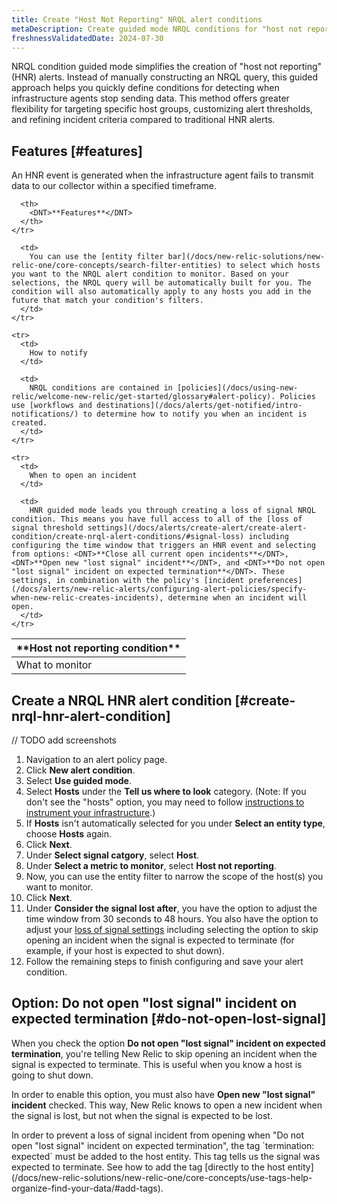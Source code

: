 ```yaml
---
title: Create "Host Not Reporting" NRQL alert conditions
metaDescription: Create guided mode NRQL conditions for "host not reporting" infrastructure errors.
freshnessValidatedDate: 2024-07-30
---
```


NRQL condition guided mode simplifies the creation of "host not reporting" (HNR) alerts. Instead of manually constructing an NRQL query, this guided approach helps you quickly define conditions for detecting when infrastructure agents stop sending data. This method offers greater flexibility for targeting specific host groups, customizing alert thresholds, and refining incident criteria compared to traditional HNR alerts.

## Features [#features]

An HNR event is generated when the infrastructure agent fails to transmit data to our collector within a specified timeframe.

<table>
  <thead>
    <tr>
      <th style={{ width: "200px" }}>
        <DNT>**Host not reporting condition**</DNT>
      </th>

      <th>
        <DNT>**Features**</DNT>
      </th>
    </tr>
  </thead>

  <tbody>
    <tr>
      <td>
        What to monitor
      </td>

      <td>
        You can use the [entity filter bar](/docs/new-relic-solutions/new-relic-one/core-concepts/search-filter-entities) to select which hosts you want to the NRQL alert condition to monitor. Based on your selections, the NRQL query will be automatically built for you. The condition will also automatically apply to any hosts you add in the future that match your condition's filters.
      </td>
    </tr>

    <tr>
      <td>
        How to notify
      </td>

      <td>
        NRQL conditions are contained in [policies](/docs/using-new-relic/welcome-new-relic/get-started/glossary#alert-policy). Policies use [workflows and destinations](/docs/alerts/get-notified/intro-notifications/) to determine how to notify you when an incident is created.
      </td>
    </tr>

    <tr>
      <td>
        When to open an incident
      </td>

      <td>
        HNR guided mode leads you through creating a loss of signal NRQL condition. This means you have full access to all of the [loss of signal threshold settings](/docs/alerts/create-alert/create-alert-condition/create-nrql-alert-conditions/#signal-loss) including configuring the time window that triggers an HNR event and selecting from options: <DNT>**Close all current open incidents**</DNT>,  <DNT>**Open new "lost signal" incident**</DNT>, and <DNT>**Do not open "lost signal" incident on expected termination**</DNT>. These settings, in combination with the policy's [incident preferences](/docs/alerts/new-relic-alerts/configuring-alert-policies/specify-when-new-relic-creates-incidents), determine when an incident will open.
      </td>
    </tr>
  </tbody>
</table>

## Create a NRQL HNR alert condition [#create-nrql-hnr-alert-condition]

// TODO add screenshots

1. Navigation to an alert policy page.
2. Click **New alert condition**.
3. Select **Use guided mode**.
4. Select **Hosts** under the **Tell us where to look** category. (Note: If you don't see the "hosts" option, you may need to follow [instructions to instrument your infrastructure](/docs/infrastructure/host-integrations/installation/new-relic-guided-install-overview/).)
5. If **Hosts** isn't automatically selected for you under **Select an entity type**, choose **Hosts** again.
6. Click **Next**.
7. Under **Select signal catgory**, select **Host**.
8. Under **Select a metric to monitor**, select **Host not reporting**.
9. Now, you can use the entity filter to narrow the scope of the host(s) you want to monitor.
10. Click **Next**.
11. Under **Consider the signal lost after**, you have the option to adjust the time window from 30 seconds to 48 hours. You also have the option to adjust your [loss of signal settings](/docs/alerts/create-alert/create-alert-condition/create-nrql-alert-conditions/#signal-loss) including selecting the option to skip opening an incident when the signal is expected to terminate (for example, if your host is expected to shut down).
12. Follow the remaining steps to finish configuring and save your alert condition.

## Option: Do not open "lost signal" incident on expected termination [#do-not-open-lost-signal]

When you check the option **Do not open "lost signal" incident on expected termination**, you're telling New Relic to skip opening an incident when the signal is expected to terminate. This is useful when you know a host is going to shut down.

In order to enable this option, you must also have **Open new "lost signal" incident** checked. This way, New Relic knows to open a new incident when the signal is lost, but not when the signal is expected to be lost.

<Callout variant="important">
  In order to prevent a loss of signal incident from opening when "Do not open "lost signal" incident on expected termination", the tag `termination: expected` must be added to the host entity. This tag tells us the signal was expected to terminate. See how to add the tag [directly to the host entity](/docs/new-relic-solutions/new-relic-one/core-concepts/use-tags-help-organize-find-your-data/#add-tags).
</Callout>

